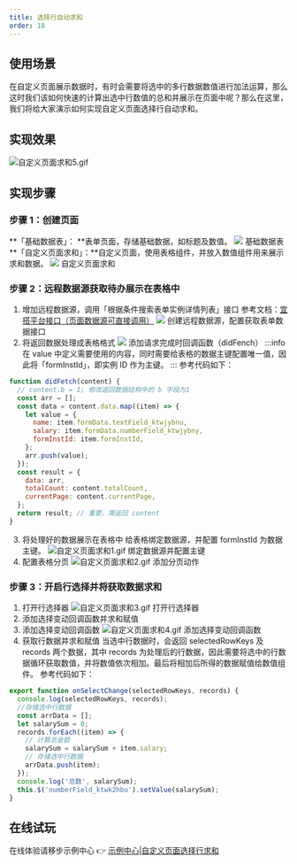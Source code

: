 ```yaml
---
title: 选择行自动求和
order: 18
---
```


## 使用场景

在自定义页面展示数据时，有时会需要将选中的多行数据数值进行加法运算，那么这时我们该如何快速的计算出选中行数值的总和并展示在页面中呢？那么在这里，我们将给大家演示如何实现自定义页面选择行自动求和。

## 实现效果

![自定义页面求和5.gif](https://img.alicdn.com/imgextra/i1/O1CN01oOcIWe1v3B4sckSSs_!!6000000006116-1-tps-1380-735.gif)

## 实现步骤

### 步骤 1：创建页面

**「基础数据表」： **表单页面，存储基础数据，如标题及数值。
![](https://img.alicdn.com/imgextra/i2/O1CN01j9dlf31hkmA4JWX2h_!!6000000004316-2-tps-1364-462.png_.webp)
基础数据表
**「自定义页面求和」：**自定义页面，使用表格组件，并放入数值组件用来展示求和数据。
![](https://img.alicdn.com/imgextra/i1/O1CN01BlRTTv1mDrmTA7fHV_!!6000000004921-2-tps-2280-718.png_.webp)
自定义页面求和

### 步骤 2：远程数据源获取待办展示在表格中

1. 增加远程数据源，调用「根据条件搜索表单实例详情列表」接口
   参考文档：[宜搭平台接口（页面数据源可直接调用）](https://www.yuque.com/yida/support/aql605?view=doc_embed&inner=936pox)
   ![](https://img.alicdn.com/imgextra/i1/O1CN01L9e3gw1FquDdx0tJO_!!6000000000539-2-tps-2060-1084.png_.webp)
   创建远程数据源，配置获取表单数据接口
2. 将返回数据处理成表格格式
   ![](https://img.alicdn.com/imgextra/i3/O1CN01Ni9AtZ23DGjORMBie_!!6000000007221-2-tps-2080-1044.png_.webp)
   添加请求完成时回调函数（didFench）
   :::info
   在 value 中定义需要使用的内容，同时需要给表格的数据主键配置唯一值，因此将「formInstId」，即实例 ID 作为主键。
   :::
   参考代码如下：

```javascript
function didFetch(content) {
  // content.b = 1; 修改返回数据结构中的 b 字段为1
  const arr = [];
  const data = content.data.map((item) => {
    let value = {
      name: item.formData.textField_ktwjybnu,
      salary: item.formData.numberField_ktwjybny,
      formInstId: item.formInstId,
    };
    arr.push(value);
  });
  const result = {
    data: arr,
    totalCount: content.totalCount,
    currentPage: content.currentPage,
  };
  return result; // 重要，需返回 content
}
```

3. 将处理好的数据展示在表格中
   给表格绑定数据源，并配置 formInstId 为数据主键。
   ![自定义页面求和1.gif](https://img.alicdn.com/imgextra/i4/O1CN01Gq3UqI1SWNTHX6eTS_!!6000000002254-1-tps-1380-735.gif)
   绑定数据源并配置主键
4. 配置表格分页
   ![自定义页面求和2.gif](https://img.alicdn.com/imgextra/i4/O1CN01wFkonf1PFU18rxzNe_!!6000000001811-1-tps-1380-735.gif)
   添加分页动作

### 步骤 3：开启行选择并将获取数据求和

1. 打开行选择器
   ![自定义页面求和3.gif](https://img.alicdn.com/imgextra/i2/O1CN01VnkC7Q1G9gSXAW3ZY_!!6000000000580-1-tps-1380-735.gif)
   打开行选择器
2. 添加选择变动回调函数并求和赋值
3. 添加选择变动回调函数
   ![自定义页面求和4.gif](https://img.alicdn.com/imgextra/i3/O1CN01wOp0cx1a5pROBHKpK_!!6000000003279-1-tps-1380-735.gif)
   添加选择变动回调函数
4. 获取行数据并求和赋值
   当选中行数据时，会返回 selectedRowKeys 及 records 两个数据，其中 records 为处理后的行数据，因此需要将选中的行数据循环获取数值，并将数值依次相加。最后将相加后所得的数据赋值给数值组件。
   参考代码如下：

```javascript
export function onSelectChange(selectedRowKeys, records) {
  console.log(selectedRowKeys, records);
  //存储选中行数据
  const arrData = [];
  let salarySum = 0;
  records.forEach((item) => {
    // 计算总金额
    salarySum = salarySum + item.salary;
    // 存储选中行数据
    arrData.push(item);
  });
  console.log('总数', salarySum);
  this.$('numberField_ktwk2hbu').setValue(salarySum);
}
```

## 在线试玩

在线体验请移步示例中心 👉 [示例中心|自定义页面选择行求和](https://www.aliwork.com/o/coc?tplUuid=TPL_GMKGSQJ4LT0RQBT0MINK&from=developers_subject)
